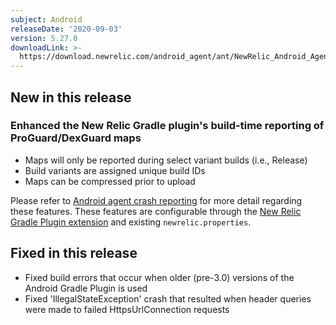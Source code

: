```yaml
---
subject: Android
releaseDate: '2020-09-03'
version: 5.27.0
downloadLink: >-
  https://download.newrelic.com/android_agent/ant/NewRelic_Android_Agent_5.27.0.zip
---
```


## New in this release

### Enhanced the New Relic Gradle plugin's build-time reporting of ProGuard/DexGuard maps

* Maps will only be reported during select variant builds (i.e., Release)
* Build variants are assigned unique build IDs
* Maps can be compressed prior to upload

Please refer to [Android agent crash reporting](https://docs.newrelic.com/docs/mobile-monitoring/new-relic-mobile-android/install-configure/android-agent-crash-reporting) for more detail regarding these features. These features are configurable through the [New Relic Gradle Plugin extension](https://docs.newrelic.com/docs/mobile-monitoring/new-relic-mobile-android/install-configure/configure-agent-gradle-plugin-extension) and existing `newrelic.properties`.

## Fixed in this release

* Fixed build errors that occur when older (pre-3.0) versions of the Android Gradle Plugin is used
* Fixed 'IllegalStateException' crash that resulted when header queries were made to failed HttpsUrlConnection requests
